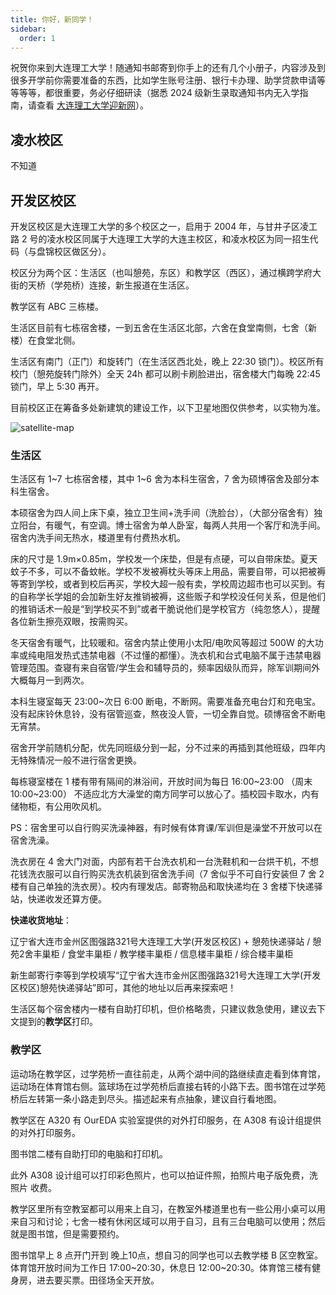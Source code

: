 ```yaml
---
title: 你好，新同学！
sidebar:
  order: 1
---
```



祝贺你来到大连理工大学！随通知书邮寄到你手上的还有几个小册子，内容涉及到很多开学前你需要准备的东西，比如学生账号注册、银行卡办理、助学贷款申请等等等等，都很重要，务必仔细研读（据悉 2024 级新生录取通知书内无入学指南，请查看 [大连理工大学迎新网](https://yx.dlut.edu.cn/)）。

## 凌水校区

不知道

## 开发区校区

开发区校区是大连理工大学的多个校区之一，启用于 2004 年，与甘井子区凌工路 2 号的凌水校区同属于大连理工大学的大连主校区，和凌水校区为同一招生代码（与盘锦校区做区分）。

校区分为两个区：生活区（也叫憩苑，东区）和教学区（西区），通过横跨学府大街的天桥（学苑桥）连接，新生报道在生活区。

教学区有 ABC 三栋楼。

生活区目前有七栋宿舍楼，一到五舍在生活区北部，六舍在食堂南侧，七舍（新楼）在食堂北侧。

生活区有南门（正门）和旋转门（在生活区西北处，晚上 22:30 锁门）。校区所有校门（憩苑旋转门除外）全天 24h 都可以刷卡刷脸进出，宿舍楼大门每晚 22:45 锁门，早上 5:30 再开。

目前校区正在筹备多处新建筑的建设工作，以下卫星地图仅供参考，以实物为准。

![satellite-map](../../../../assets/images/satellite-map.png)

### 生活区

生活区有 1~7 七栋宿舍楼，其中 1~6 舍为本科生宿舍，7 舍为硕博宿舍及部分本科生宿舍。

本硕宿舍为四人间上床下桌，独立卫生间+洗手间（洗脸台），（大部分宿舍有）独立阳台，有暖气，有空调。博士宿舍为单人卧室，每两人共用一个客厅和洗手间。宿舍内洗手间无热水，楼道里有付费热水机。

床的尺寸是 1.9m×0.85m，学校发一个床垫，但是有点硬，可以自带床垫。夏天蚊子不多，可以不备蚊帐。学校不发被褥枕头等床上用品，需要自带，可以把被褥等寄到学校，或者到校后再买，学校大超一般有卖，学校周边超市也可以买到。有的自称学长学姐的会加新生好友推销被褥，这些贩子和学校没任何关系，但是他们的推销话术一般是“到学校买不到”或者干脆说他们是学校官方（纯忽悠人），提醒各位新生擦亮双眼，按需购买。

冬天宿舍有暖气，比较暖和。宿舍内禁止使用小太阳/电吹风等超过 500W 的大功率或纯电阻发热式违禁电器（不过懂的都懂）。洗衣机和台式电脑不属于违禁电器管理范围。查寝有来自宿管/学生会和辅导员的，频率因级队而异，除军训期间外大概每月一到两次。

本科生寝室每天 23:00\~次日 6:00 断电，不断网。需要准备充电台灯和充电宝。没有起床铃休息铃，没有宿管巡查，熬夜没人管，一切全靠自觉。硕博宿舍不断电无宵禁。

宿舍开学前随机分配，优先同班级分到一起，分不过来的再插到其他班级，四年内无特殊情况一般不进行宿舍更换。

每栋寝室楼在 1 楼有带有隔间的淋浴间，开放时间为每日 16:00\~23:00 （周末 10:00\~23:00） 不适应北方大澡堂的南方同学可以放心了。插校园卡取水，内有储物柜，有公用吹风机。

PS：宿舍里可以自行购买洗澡神器，有时候有体育课/军训但是澡堂不开放可以在宿舍洗澡。

洗衣房在 4 舍大门对面，内部有若干台洗衣机和一台洗鞋机和一台烘干机，不想花钱洗衣服可以自行购买洗衣机装到宿舍洗手间（7 舍似乎不可自行安装但 7 舍 2 楼有自己单独的洗衣房）。校内有理发店。邮寄物品和取快递均在 3 舍楼下快递驿站，快递收发还算方便。

**快递收货地址**：

辽宁省大连市金州区图强路321号大连理工大学(开发区校区) + 憩苑快递驿站 / 憩苑2舍丰巢柜 / 食堂丰巢柜 / 教学楼丰巢柜 / 信息楼丰巢柜 / 综合楼丰巢柜

新生邮寄行李等到学校填写“辽宁省大连市金州区图强路321号大连理工大学(开发区校区)憩苑快递驿站”即可，其他的地址以后再来探索吧！

生活区每个宿舍楼内一楼有自助打印机，但价格略贵，只建议救急使用，建议去下文提到的**教学区**打印。

### 教学区

运动场在教学区，过学苑桥一直往前走，从两个湖中间的路继续直走看到体育馆，运动场在体育馆右侧。篮球场在过学苑桥后直接右转的小路下去。图书馆在过学苑桥后左转第一条小路走到尽头。描述起来有点抽象，建议自行看地图。

教学区在 A320 有 OurEDA 实验室提供的对外打印服务，在 A308 有设计组提供的对外打印服务。

图书馆二楼有自助打印的电脑和打印机。

此外 A308 设计组可以打印彩色照片，也可以拍证件照，拍照片电子版免费，洗照片 收费。

教学区里所有空教室都可以用来上自习，在教室外楼道里也有一些公用小桌可以用来自习和讨论；七舍一楼有休闲区域可以用于自习，且有三台电脑可以使用；然后就是图书馆，但是需要预约。

图书馆早上 8 点开门开到 晚上10点，想自习的同学也可以去教学楼 B 区空教室。体育馆开放时间为工作日 17:00\~20:30，休息日 12:00\~20:30。体育馆三楼有健身房，进去要买票。田径场全天开放。
